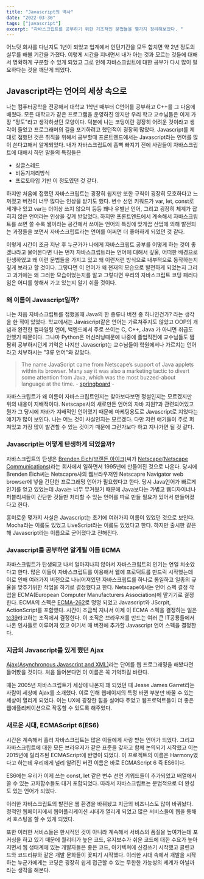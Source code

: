 ```yaml
---
title: "Javascript의 역사"
date: "2022-03-30"
tags: ["javascript"]
excerpt: "자바스크립트를 공부하기 위한 기초적인 문법들을 몇가지 정리해보았다. "
---
```


어느덧 회사를 다닌지도 1년이 되었고 업계에서 인턴기간을 모두 합치면 약 2년 정도의 실무를 해볼 기간을 가졌다.
이렇게 시간을 지내면서 내가 아는 것과 모르는 것들에 대해서 명확하게 구분할 수 있게 되었고 그로 인해 자바스크립트에 대한
공부가 다시 많이 필요하다는 것을 깨닫게 되었다.

## Javascript라는 언어의 세상 속으로

나는 컴퓨터공학을 전공해서 대학교 1학년 때부터 C언어를 공부하고 C++를 그 다음에 배웠다. 모든 대학교가 같은 프로그램을 운영하진 않지만
우리 학교 교수님들은 이게 가장 "정도"라고 생각하셨던 모양이다. 덕분에 나는 코딩이란 굉장히 어려운 것이라고 생각이 들었고
프로그래머의 길을 포기하려고 했던적이 굉장히 많았다. Javascript를 제대로 접했던 것은 취직을 위해서 공부할때 프론트엔드에서는 Javascript라는 언어를 많이
쓴다고해서 알게되었다. 내가 자바스크립트에 흠뻑 빠지기 전에 사람들이 자바스크립트에 대해서 하던 말들의 특징들은

- 싱글스레드
- 비동기처리방식
- 프로토타입 기반
  이 정도였던 것 같다.

하지만 처음에 접했던 자바스크립트는 굉장히 쉽지만 또한 규칙이 굉장히 모호하다고 느껴졌고 버전이 너무 많다는 인상을 받기도 했다.
변수 선언 키워드가 var, let, const로 세개나 있고 var는 더이상 쓰지 않으며 등등 꽤나 유별난 언어, 그리고
굉장히 체계가 잡히지 않은 언어라는 인상을 깊게 받았었다. 하지만 프론트엔드에서 계속해서 자바스크립트를 쓰면 쓸 수록
웹이라는 공간에서 쓰이는 언어의 특징에 맞게끔 산업에 의해 발전되는 과정들을 보면서 자바스크립트라는 언어를 어쩌면 더 좋아하게 되었던 것 같다.

이렇게 시간이 조금 지난 후 누군가가 나에게 자바스크립트 공부를 어떻게 하는 것이 좋겠냐라고 물어본다면 나는 먼저 자바스크립트라는 언어에 대해서
깊울, 어떠한 배경으로 탄생하였고 왜 이런 문법들을 가지고 있고 왜 이런저런 방식으로 내부적으로 동작하는지 깊게 보라고 할 것이다. 그렇다면 이 언어가 왜
현재의 모습으로 발전하게 되었는지 그리고 과거에는 왜 그러한 모습이었는지를 알고 그렇다면 우리의 자바스크립트 코딩 패러다임은
어디를 향해서 가고 있는지 알기 쉬울 것이다.

### 왜 이름이 Javascript일까?

나는 처음 자바스크립트를 접했을때 Java의 한 종류나 버전 중 하나인건가? 라는 생각을 한 적이 있었다. 학교에서는 Javascript같은 언어는 가르쳐주지도 않았고
OOP의 개념과 완전한 컴파일링 언어, 백엔드에서 주로 쓰이는 C, C++, Java 가 아니면 취급도 안했기 때문이다. 그나마 Python은 머신러닝때문에 나중에
졸업직전에 교수님들도 짬짬히 공부하시던게 기억은 나지만 Javascript는 교수님들이 학원에서나 가르치는 언어라고 치부하시는 "3류 언어"와 같았다.

> The name JavaScript came from Netscape’s support of Java applets within its browser. Many say it was also a marketing tactic to divert some attention from Java, which was the most buzzed-about language at the time. - [springboard](https://www.springboard.com/blog/data-science/history-of-javascript/#:~:text=The%20name%20JavaScript%20came%20from,about%20language%20at%20the%20time.) -

자바스크립트가 왜 이름이 자바스크립트인지는 찾아보다보면 정설인지는 모르겠지만 위의 내용이 지배적이다. Netscape사의 새로만든 언어의 자바 지원?과 관련되어있고
뭔가 그 당시에 자바가 지배적인 언어였기 때문에 마케팅용도로 Javascript로 지었다는 얘기가 많이 보인다. 나는 어느 것이 사실인지는 모르겠다. 다만 저런 얘기들이 주로 퍼져있고 가장 많이 발견할 수 있는 것이기 때문에
그런가보다 하고 지나가면 될 것 같다.

### Javascript는 어떻게 탄생하게 되었을까?

자바스크립트의 탄생은 [Brenden Eich(브랜든 아이크)](https://en.wikipedia.org/wiki/Brendan_Eich)씨가 [Netscape(Netscape Communications)](https://en.wikipedia.org/wiki/Netscape)라는 회사에서 일하면서 1995년에 만들어진 것으로 나온다.
당시에 Brenden Eich씨는 Netscapre사의 웹브라우저인 Netscapre Navigator web browser에 넣을 간단한 프로그래밍 언어가 필요했다고 한다. 당시 Java언어가 빠르게
인기를 얻고 있었는데 Java는 너무 무거웠기 때문에 Java보다는 가볍고 웹디자이너나 퍼블리셔들이 간단한 것들만 처리할 수 있는 언어를 따로 만들 필요가 있어서 만들어졌다고 한다.

흥미로운 몇가지 사실은 Javascript는 초기에 여러가지 이름이 있었던 것으로 보인다. Mocha라는 이름도 있었고 LiveScript라는 이름도 있었다고 한다. 하지만 출시한 같은 해 Javascript라는 이름으로
굳어졌다고 전해진다.

### Javascript를 공부하면 알게될 이름 ECMA

자바스크립트가 탄생되고 나서 얼마지나지 않아서 자바스크립트의 인기는 연일 치솟았다고 한다. 많은 이들이 자바스크립트를 이용해서 웹에 프로덕트를 만드릭 시작했는데
이로 인해 여러가지 버전으로 나뉘어져있던 자바스크립트를 하나로 통일하고 일종의 규율을 맞추기위한 작업을 하기로 결정했다고 한다.
Netscape에서는 언어 스펙 결정 작업을 ECMA(European Computer Manufacturers Association)에 맡기기로 결정한다. ECMA의 스펙은 [ECMA-262](https://www.ecma-international.org/publications-and-standards/standards/ecma-262/)로 명명 되었고 Javascript와 JScrpit, ActionScript를
포함했다. 시간이 조금씩 지나서 이제 이 ECMA 스펙을 결정하는 일은 [tc39](https://tc39.es/)라고하는 조직에서 결정한다. 이 조직은 브라우저를 만드는 여러 큰 IT공룡들에서 나온 인사들로 이루어져 있고 여기서 매 버전에
추가할 Javascript 언어 스펙을 결정한다.

### 지금의 Javascript를 있게 했던 Ajax

[Ajax(Asynchronous Javascript and XML)](https://immagic.com/eLibrary/ARCHIVES/GENERAL/ADTVPATH/A050218G.pdf)라는 단어를 웹 프로그래밍을 해봤다면 들어봤을 것이다. 처음 들어본다면 이 이름은 꼭 기억하길 바란다.

때는 2005년 자바스크립트가 세상에 나온지 꽤 되었던 때 Jesse James Garret라는 사람이 세상에 Ajax를 소개했다. 이로 인해 웹페이지의 특정 바뀐 부분만 바꿀 수 있는
세상이 열리게 되었다. 이는 UX에 굉장한 힘을 실어다 주었고 웹프로덕트들이 더 좋은 웹애플리케이션으로 작동할 수 있도록 해주었다.

### 새로운 시대, ECMAScript 6(ES6)

시간은 계속해서 흘러 자바스크립트는 많은 이들에게 사랑 받는 언어가 되었다. 그리고 자바스크립트에 대한 모든 브라우저가 같은 표준을 갖자고 함께 논의되기 시작했고 이는
2015년에 릴리즈된 ECMAScript에 반영이 되었다. 이 프로젝트의 이름은 Harmony였다고 하는데 우리에게 널리 알려진 버전 이름은 바로 ECMAScript 6 즉 ES6이다.

ES6에는 우리가 이제 쓰는 const, let 같은 변수 선언 키워드들이 추가되었고 배열에서 쓸 수 있는 고차함수들도 대거 포함되었다. 따라서 자바스크립트는 문법적으로 더 완성도 있는 언어가 되었다.

이러한 자바스크립트의 발전은 웹 환경을 바꿔놨고 지금의 비즈니스도 많이 바꿔놨다. 정적인 웹페이지에서 웹어플리케이션 시대가 열리게 되었고 많은 서비스들이 웹을 통해서 호스팅을 할 수 있게 되었다.

또한 이러한 서비스들은 한시적인 것이 아니라 계속해서 서비스의 품질을 높여가는데 포커싱을 하고 있기 때문에 퀄리티가 높은 코드, 유지보수가 쉬운 코드에 대한 수요가 높아지면서 웹 생태계에 있는 개발자들은
좋은 코드, 아키텍쳐에 신경쓰기 시작했고 클린코드와 코드리뷰와 같은 개발 문화들이 꽃피기 시작했다. 이러한 시대 속에서 개발을 시작하는 누군가에게는 코딩은 굉장히 쉽게 접근할 수 있는 무한한 가능성의
세계가 아닐까 라는 생각을 해본다.
